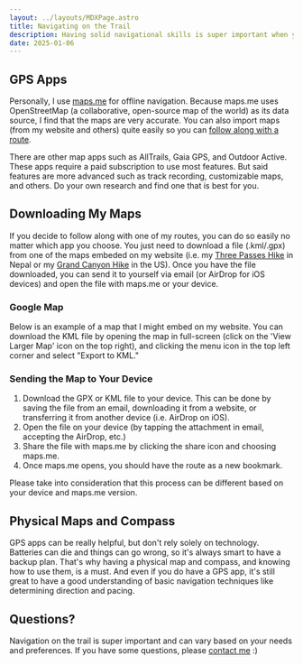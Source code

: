 ```yaml
---
layout: ../layouts/MDXPage.astro
title: Navigating on the Trail
description: Having solid navigational skills is super important when you're out on a backcountry trail where there's no cell service. You don't want to get lost and have a bad time, so it's crucial to be able to navigate effectively.
date: 2025-01-06
---
```



## GPS Apps

Personally, I use [maps.me](https://maps.me/) for offline navigation. Because maps.me uses OpenStreetMap (a collaborative, open-source map of the world) as its data source, I find that the maps are very accurate. You can also import maps (from my website and others) quite easily so you can [follow along with a route](#downloading-my-maps).

There are other map apps such as AllTrails, Gaia GPS, and Outdoor Active. These apps require a paid subscription to use most features. But said features are more advanced such as track recording, customizable maps, and others. Do your own research and find one that is best for you.

## Downloading My Maps

If you decide to follow along with one of my routes, you can do so easily no matter which app you choose. You just need to download a file (.kml/.gpx) from one of the maps embeded on my website (i.e. my [Three Passes Hike](/guides/how-to-solo-hike-the-three-passes-trek) in Nepal or my [Grand Canyon Hike](/guides/how-to-hike-inside-the-grand-canyon) in the US). Once you have the file downloaded, you can send it to yourself via email (or AirDrop for iOS devices) and open the file with maps.me or your device.

### Google Map

Below is an example of a map that I might embed on my website. You can download the KML file by opening the map in full-screen (click on the 'View Larger Map' icon on the top right), and clicking the menu icon in the top left corner and select "Export to KML."
<GoogleMap mapId="1oAOx1pOeMl1QyJJ2_LfTm9elaSQ6urc" />

### Sending the Map to Your Device

1. Download the GPX or KML file to your device. This can be done by saving the file from an email, downloading it from a website, or transferring it from another device (i.e. AirDrop on iOS).
2. Open the file on your device (by tapping the attachment in email, accepting the AirDrop, etc.)
3. Share the file with maps.me by clicking the share icon and choosing maps.me.
4. Once maps.me opens, you should have the route as a new bookmark.

Please take into consideration that this process can be different based on your device and maps.me version.

## Physical Maps and Compass

GPS apps can be really helpful, but don't rely solely on technology. Batteries can die and things can go wrong, so it's always smart to have a backup plan. That's why having a physical map and compass, and knowing how to use them, is a must. And even if you do have a GPS app, it's still great to have a good understanding of basic navigation techniques like determining direction and pacing.

## Questions?

Navigation on the trail is super important and can vary based on your needs and preferences. If you have some questions, please [contact me](/contact) :)
